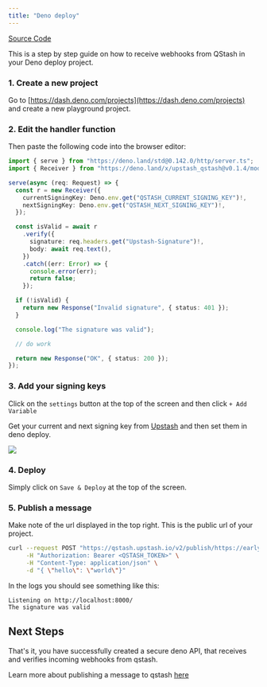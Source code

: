 ```yaml
---
title: "Deno deploy"
---
```


[Source Code](https://github.com/upstash/qstash-examples/tree/main/deno-deploy)

This is a step by step guide on how to receive webhooks from QStash in your Deno
deploy project.

### 1. Create a new project

Go to [https://dash.deno.com/projects](https://dash.deno.com/projects) and
create a new playground project.

### 2. Edit the handler function

Then paste the following code into the browser editor:

```ts
import { serve } from "https://deno.land/std@0.142.0/http/server.ts";
import { Receiver } from "https://deno.land/x/upstash_qstash@v0.1.4/mod.ts";

serve(async (req: Request) => {
  const r = new Receiver({
    currentSigningKey: Deno.env.get("QSTASH_CURRENT_SIGNING_KEY")!,
    nextSigningKey: Deno.env.get("QSTASH_NEXT_SIGNING_KEY")!,
  });

  const isValid = await r
    .verify({
      signature: req.headers.get("Upstash-Signature")!,
      body: await req.text(),
    })
    .catch((err: Error) => {
      console.error(err);
      return false;
    });

  if (!isValid) {
    return new Response("Invalid signature", { status: 401 });
  }

  console.log("The signature was valid");

  // do work

  return new Response("OK", { status: 200 });
});
```

### 3. Add your signing keys

Click on the `settings` button at the top of the screen and then click
`+ Add Variable`

Get your current and next signing key from
[Upstash](https://console.upstash.com/qstash) and then set them in deno deploy.

![](/img/qstash/deno_deploy_env.png)

### 4. Deploy

Simply click on `Save & Deploy` at the top of the screen.

### 5. Publish a message

Make note of the url displayed in the top right. This is the public url of your
project.

```bash
curl --request POST "https://qstash.upstash.io/v2/publish/https://early-frog-33.deno.dev" \
     -H "Authorization: Bearer <QSTASH_TOKEN>" \
     -H "Content-Type: application/json" \
     -d "{ \"hello\": \"world\"}"
```

In the logs you should see something like this:

```basheurope-west3isolate start time: 2.21 ms
Listening on http://localhost:8000/
The signature was valid
```

## Next Steps

That's it, you have successfully created a secure deno API, that receives and
verifies incoming webhooks from qstash.

Learn more about publishing a message to qstash [here](/qstash/howto/publishing)
